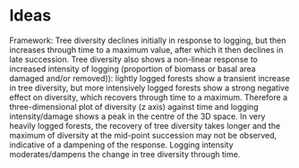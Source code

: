 # Ideas
Framework: Tree diversity declines initially in response to logging, but then increases through time to a maximum value, after which it then declines in late succession. Tree diversity also shows a non-linear response to increased intensity of logging (proportion of biomass or basal area damaged and/or removed)): lightly logged forests show a transient increase in tree diversity, but more intensively logged forests show a strong negative effect on diversity, which recovers through time to a maximum. Therefore a three-dimensional plot of diversity (z axis) against time and logging intensity/damage shows a peak in the centre of the 3D space. In very heavily logged forests, the recovery of tree diversity takes longer and the maximum of diversity at the mid-point succession may not be observed, indicative of a dampening of the response. Logging intensity moderates/dampens the change in tree diversity through time.
